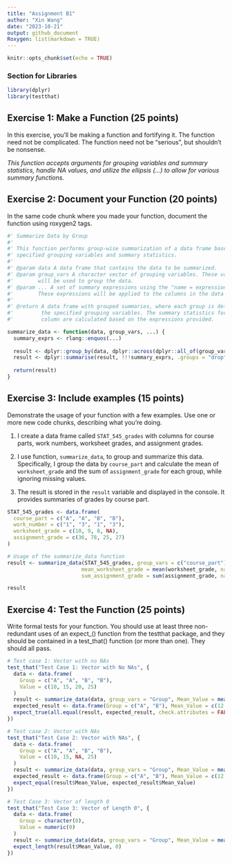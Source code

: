 ```yaml
---
title: "Assignment B1"
author: "Xin Wang"
date: "2023-10-21"
output: github_document
Roxygen: list(markdown = TRUE)
---
```


```r
knitr::opts_chunk$set(echo = TRUE)
```

### Section for Libraries

```r
library(dplyr)
library(testthat)
```


## Exercise 1: Make a Function (25 points)
In this exercise, you’ll be making a function and fortifying it. The function need not be complicated. The function need not be “serious”, but shouldn’t be nonsense.

_This function accepts arguments for grouping variables and summary statistics, handle NA values, and utilize the ellipsis (...) to allow for various summary functions._


## Exercise 2: Document your Function (20 points)
In the same code chunk where you made your function, document the function using roxygen2 tags.

```r
#' Summarize Data by Group
#'
#' This function performs group-wise summarization of a data frame based on
#' specified grouping variables and summary statistics.
#'
#' @param data A data frame that contains the data to be summarized.
#' @param group_vars A character vector of grouping variables. These variables
#'        will be used to group the data.
#' @param ... A set of summary expressions using the "name = expression" format.
#'        These expressions will be applied to the columns in the data frame.
#'
#' @return A data frame with grouped summaries, where each group is defined by
#'         the specified grouping variables. The summary statistics for each
#'         column are calculated based on the expressions provided.

summarize_data <- function(data, group_vars, ...) {
  summary_exprs <- rlang::enquos(...)
  
  result <- dplyr::group_by(data, dplyr::across(dplyr::all_of(group_vars), .names = "group"))
  result <- dplyr::summarise(result, !!!summary_exprs, .groups = "drop")
  
  return(result)
}

```


## Exercise 3: Include examples (15 points)
Demonstrate the usage of your function with a few examples. Use one or more new code chunks, describing what you’re doing.

1. I create a data frame called `STAT_545_grades` with columns for course parts, work numbers, worksheet grades, and assignment grades.

2. I use function, `summarize_data`, to group and summarize this data. Specifically, I group the data by `course_part` and calculate the mean of `worksheet_grade` and the sum of `assignment_grade` for each group, while ignoring missing values.

3. The result is stored in the `result` variable and displayed in the console. It provides summaries of grades by course part.

```r
STAT_545_grades <- data.frame(
  course_part = c("A", "A", "B", "B"),
  work_number = c("1", "3", "1", "3"),
  worksheet_grade = c(10, 9, 8, NA),
  assignment_grade = c(36, 78, 25, 27)
)

# Usage of the summarize_data function
result <- summarize_data(STAT_545_grades, group_vars = c("course_part"), 
                        mean_worksheet_grade = mean(worksheet_grade, na.rm = TRUE),
                        sum_assignment_grade = sum(assignment_grade, na.rm = TRUE))

result
```


## Exercise 4: Test the Function (25 points)
Write formal tests for your function. You should use at least three non-redundant uses of an expect_() function from the testthat package, and they should be contained in a test_that() function (or more than one). They should all pass.

```r
# Test case 1: Vector with no NAs
test_that("Test Case 1: Vector with No NAs", {
  data <- data.frame(
    Group = c("A", "A", "B", "B"),
    Value = c(10, 15, 20, 25)
  )
  result <- summarize_data(data, group_vars = "Group", Mean_Value = mean(Value))
  expected_result <- data.frame(Group = c("A", "B"), Mean_Value = c(12.5, 22.5))
  expect_true(all.equal(result, expected_result, check.attributes = FALSE))
})

# Test case 2: Vector with NAs
test_that("Test Case 2: Vector with NAs", {
  data <- data.frame(
    Group = c("A", "A", "B", "B"),
    Value = c(10, 15, NA, 25)
  )
  result <- summarize_data(data, group_vars = "Group", Mean_Value = mean(Value, na.rm = TRUE))
  expected_result <- data.frame(Group = c("A", "B"), Mean_Value = c(12.5, 25))
  expect_equal(result$Mean_Value, expected_result$Mean_Value)
})

# Test Case 3: Vector of length 0
test_that("Test Case 3: Vector of Length 0", {
  data <- data.frame(
    Group = character(0),
    Value = numeric(0)
  )
  result <- summarize_data(data, group_vars = "Group", Mean_Value = mean(Value, na.rm = TRUE))
  expect_length(result$Mean_Value, 0)
})
```

